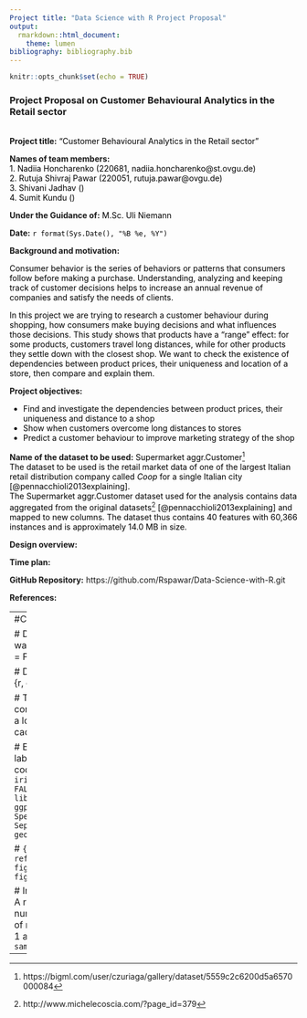 ```yaml
---
Project title: "Data Science with R Project Proposal"
output:
  rmarkdown::html_document:
    theme: lumen
bibliography: bibliography.bib 
---
```



```r
knitr::opts_chunk$set(echo = TRUE)
``` 

### Project Proposal on Customer Behavioural Analytics in the Retail sector 
<br> 
__Project title:__ <font color ="black"> "Customer Behavioural Analytics in the Retail sector" <br /> </font> </font>

__Names of team members:__<br /> 
<font color ="black">
1. Nadiia Honcharenko (220681, nadiia.honcharenko@st.ovgu.de) <br />
2. Rutuja Shivraj Pawar (220051, rutuja.pawar@ovgu.de) <br />
3. Shivani Jadhav () <br />
4. Sumit Kundu () 
</font>

__Under the Guidance of:__ <font color ="black"> M.Sc. Uli Niemann </font>

__Date:__ <font color ="black"> ```r format(Sys.Date(), "%B %e, %Y")``` </font>

__Background and motivation:__ <font color ="black"> 
<p>Consumer behavior is the series of behaviors or patterns that consumers follow before making a purchase.
Understanding, analyzing and keeping track of customer decisions 
helps to increase an annual revenue of companies and satisfy the needs of clients.</p>
<p>In this project we are trying to research a customer behaviour during shopping, 
how consumers make buying decisions and what influences those decisions.
This study shows that products have a "range" effect:
for some products, customers travel long distances, while
for other products they settle down with the closest shop. 
We want to check the existence of dependencies between product prices, 
their uniqueness and location of a store, then compare and explain them. </p>
 </font>

__Project objectives:__ <font color ="black"> 
<ul>
<li>Find and investigate the dependencies between product prices, 
their uniqueness and distance to a shop</li>
<li>Show when customers overcome long distances to stores</li>
<li>Predict a customer behaviour to 
improve marketing strategy of the shop</li>
</ul>
</font>

__Name of the dataset to be used:__ <font color ="black"> Supermarket aggr.Customer^[https://bigml.com/user/czuriaga/gallery/dataset/5559c2c6200d5a6570000084] <br />
The dataset to be used is the retail market data of one of the largest Italian retail distribution company called _Coop_ for a single Italian city [@pennacchioli2013explaining].<br />
The Supermarket aggr.Customer dataset used for the analysis contains data aggregated from the original datasets^[http://www.michelecoscia.com/?page_id=379] [@pennacchioli2013explaining] and mapped to new columns. The dataset thus contains 40 features with 60,366 instances and is approximately 14.0 MB in size. </font> 


__Design overview:__ <font color ="black"> </font>

__Time plan:__ <font color ="black"> </font>

__GitHub Repository:__ https://github.com/Rspawar/Data-Science-with-R.git 

__References:__



---
#Comments

# Dont display warnings
# {r, warning = FALSE}

# Dont display code
# {r, echo=FALSE}

# To store long computation results in a local cache
# {r, cache=TRUE}

# Exmaple usage of labelling and reusing code chunks
# ```{r iris_plot, echo = FALSE, eval = FALSE}
# library(ggplot2)
# ggplot(iris, aes(x = Species, y = Sepal.Length)) + geom_boxplot()
#```

# ```{r , ref.label='iris_plot', fig.width = 7, fig.height = 2.5}
# ```

# Inline R code usng r
# A random sample of 5 numbers from the set of numbers between 
# 1 and 10 is `r sample(1:10, 5)` 
---